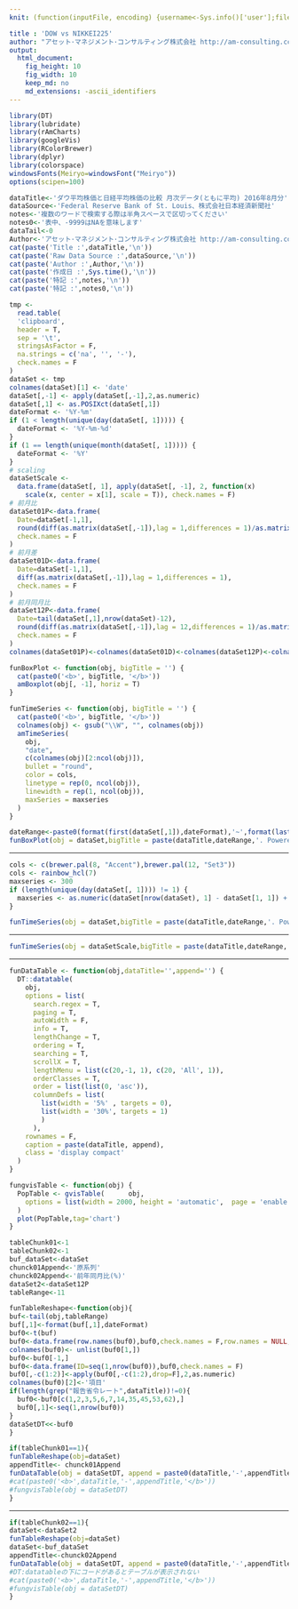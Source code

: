 ```yaml
---
knit: (function(inputFile, encoding) {username<-Sys.info()['user'];fileName<-'defaultPath.csv';pathToFile <-paste0('C:/Users/', username,'/Desktop/pathToCSV/');setwd(pathToFile);buf0<-read.csv(fileName,header = F,skip = 0,stringsAsFactor = F,check.names = F,fileEncoding = 'utf-8');rmarkdown::render(inputFile, encoding = encoding, output_file = paste0('C:/Users/',username,buf0[2,1],'charts/','am-consulting.co.jp-',format(Sys.time(),'%Y-%m-%d-%H-%M-%S'),'.html')) })

title : 'DOW vs NIKKEI225'
author: "アセット･マネジメント･コンサルティング株式会社 http://am-consulting.co.jp"
output: 
  html_document:
    fig_height: 10
    fig_width: 10
    keep_md: no
    md_extensions: -ascii_identifiers 
---
```

<link href="http://knowledgevault.saecanet.com/components/rmarkdown-html.css" rel="stylesheet">
<style>
.main-container {
	max-width: 1200px;
	margin-left: auto;
	margin-right: auto;
}
</style>

```r
library(DT)
library(lubridate)
library(rAmCharts)
library(googleVis)
library(RColorBrewer)
library(dplyr)
library(colorspace)
windowsFonts(Meiryo=windowsFont("Meiryo"))
options(scipen=100)
```

```r
dataTitle<-'ダウ平均株価と日経平均株価の比較 月次データ(ともに平均) 2016年8月分'
dataSource<-'Federal Reserve Bank of St. Louis、株式会社日本経済新聞社'
notes<-'複数のワードで検索する際は半角スペースで区切ってください'
notes0<-'表中、-9999はNAを意味します'
dataTail<-0 
Author<-'アセット･マネジメント･コンサルティング株式会社 http://am-consulting.co.jp'
cat(paste('Title :',dataTitle,'\n'))
cat(paste('Raw Data Source :',dataSource,'\n'))
cat(paste('Author :',Author,'\n'))
cat(paste('作成日 :',Sys.time(),'\n'))
cat(paste('特記 :',notes,'\n'))
cat(paste('特記 :',notes0,'\n'))
```

```r
tmp <-
  read.table(
  'clipboard',
  header = T,
  sep = '\t',
  stringsAsFactor = F,
  na.strings = c('na', '', '-'),
  check.names = F
)
dataSet <- tmp
colnames(dataSet)[1] <- 'date'
dataSet[,-1] <- apply(dataSet[,-1],2,as.numeric)
dataSet[,1] <- as.POSIXct(dataSet[,1])
dateFormat <- '%Y-%m'
if (1 < length(unique(day(dataSet[, 1])))) {
  dateFormat <- '%Y-%m-%d'
}
if (1 == length(unique(month(dataSet[, 1])))) {
  dateFormat <- '%Y'
}
# scaling
dataSetScale <-
  data.frame(dataSet[, 1], apply(dataSet[, -1], 2, function(x)
    scale(x, center = x[1], scale = T)), check.names = F) 
# 前月比  
dataSet01P<-data.frame(
  Date=dataSet[-1,1],  
  round(diff(as.matrix(dataSet[,-1]),lag = 1,differences = 1)/as.matrix(dataSet[-nrow(dataSet),-1])*100,2),
  check.names = F
)
# 前月差  
dataSet01D<-data.frame(
  Date=dataSet[-1,1],  
  diff(as.matrix(dataSet[,-1]),lag = 1,differences = 1),
  check.names = F
)
# 前月同月比  
dataSet12P<-data.frame(
  Date=tail(dataSet[,1],nrow(dataSet)-12),  
  round(diff(as.matrix(dataSet[,-1]),lag = 12,differences = 1)/as.matrix(head(dataSet[,-1],nrow(dataSet)-12))*100,2),
  check.names = F
)
colnames(dataSet01P)<-colnames(dataSet01D)<-colnames(dataSet12P)<-colnames(dataSetScale)<-colnames(dataSet)
```

```r
funBoxPlot <- function(obj, bigTitle = '') {
  cat(paste0('<b>', bigTitle, '</b>'))
  amBoxplot(obj[, -1], horiz = T)
}
```

```r
funTimeSeries <- function(obj, bigTitle = '') {
  cat(paste0('<b>', bigTitle, '</b>'))
  colnames(obj) <- gsub("\\W", "", colnames(obj))
  amTimeSeries(
    obj,
    "date",
    c(colnames(obj)[2:ncol(obj)]),
    bullet = "round",
    color = cols,
    linetype = rep(0, ncol(obj)),
    linewidth = rep(1, ncol(obj)),
    maxSeries = maxseries
  )
}
```

```r
dateRange<-paste0(format(first(dataSet[,1]),dateFormat),'~',format(last(dataSet[,1]),dateFormat))
funBoxPlot(obj = dataSet,bigTitle = paste(dataTitle,dateRange,'. Powered By https://www.amcharts.com/'))
```
<hr>
```r
cols <- c(brewer.pal(8, "Accent"),brewer.pal(12, "Set3"))
cols <- rainbow_hcl(7)
maxseries <- 300
if (length(unique(day(dataSet[, 1]))) != 1) {
  maxseries <- as.numeric(dataSet[nrow(dataSet), 1] - dataSet[1, 1]) + 1
}
```

```r
funTimeSeries(obj = dataSet,bigTitle = paste(dataTitle,dateRange,'. Powered By https://www.amcharts.com/'))
```
<hr>
```r
funTimeSeries(obj = dataSetScale,bigTitle = paste(dataTitle,dateRange,'. Center=First Value,Scale=SD. Powered By https://www.amcharts.com/'))
```
<hr>
```r
funDataTable <- function(obj,dataTitle='',append='') {
  DT::datatable(
    obj,
    options = list(
      search.regex = T,
      paging = T,
      autoWidth = F,
      info = T,
      lengthChange = T,
      ordering = T,
      searching = T,
      scrollX = T,
      lengthMenu = list(c(20,-1, 1), c(20, 'All', 1)),
      orderClasses = T,
      order = list(list(0, 'asc')),
      columnDefs = list(
        list(width = '5%' , targets = 0),
        list(width = '30%', targets = 1)
        )
      ),
    rownames = F,
    caption = paste(dataTitle, append),
    class = 'display compact'
  )
}

fungvisTable <- function(obj) {
  PopTable <- gvisTable(      obj, 
    options = list(width = 2000, height = 'automatic',  page = 'enable' ,  pageSize=30)
  )
  plot(PopTable,tag='chart')
}  
```

```r
tableChunk01<-1
tableChunk02<-1
buf_dataSet<-dataSet
chunck01Append<-'原系列'
chunck02Append<-'前年同月比(%)'
dataSet2<-dataSet12P
tableRange<-11
```

```r
funTableReshape<-function(obj){
buf<-tail(obj,tableRange)
buf[,1]<-format(buf[,1],dateFormat)
buf0<-t(buf)
buf0<-data.frame(row.names(buf0),buf0,check.names = F,row.names = NULL,stringsAsFactors = F)
colnames(buf0)<- unlist(buf0[1,])
buf0<-buf0[-1,]
buf0<-data.frame(ID=seq(1,nrow(buf0)),buf0,check.names = F)
buf0[,-c(1:2)]<-apply(buf0[,-c(1:2),drop=F],2,as.numeric)
colnames(buf0)[2]<-'項目'
if(length(grep("報告省令レート",dataTitle))!=0){
  buf0<-buf0[c(1,2,3,5,6,7,14,35,45,53,62),]
  buf0[,1]<-seq(1,nrow(buf0))
}
dataSetDT<<-buf0
}
```

```r
if(tableChunk01==1){
funTableReshape(obj=dataSet)
appendTitle<- chunck01Append
funDataTable(obj = dataSetDT, append = paste0(dataTitle,'-',appendTitle))
#cat(paste0('<b>',dataTitle,'-',appendTitle,'</b>'))  
#fungvisTable(obj = dataSetDT)
}
```
<hr>
```r
if(tableChunk02==1){
dataSet<-dataSet2
funTableReshape(obj=dataSet)
dataSet<-buf_dataSet
appendTitle<-chunck02Append
funDataTable(obj = dataSetDT, append = paste0(dataTitle,'-',appendTitle))
#DT:datatableの下にコードがあるとテーブルが表示されない
#cat(paste0('<b>',dataTitle,'-',appendTitle,'</b>'))
#fungvisTable(obj = dataSetDT)
}
```